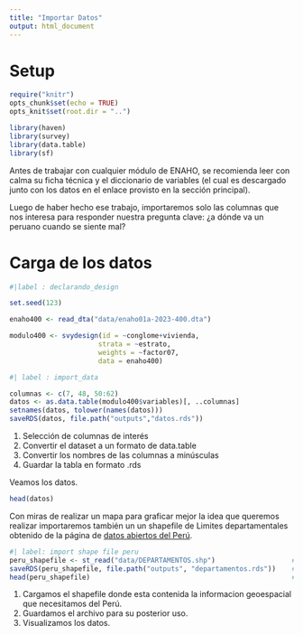 ```yaml
---
title: "Importar Datos"
output: html_document
---
```


# Setup

```r
require("knitr")
opts_chunk$set(echo = TRUE)
opts_knit$set(root.dir = "..")
```

```r
library(haven)
library(survey)
library(data.table)
library(sf)
```

Antes de trabajar con cualquier módulo de ENAHO, se recomienda leer con calma su ficha técnica y el diccionario de variables (el cual es descargado junto con los datos en el enlace provisto en la sección principal).

Luego de haber hecho ese trabajo, importaremos solo las columnas que nos interesa para responder nuestra pregunta clave: ¿a dónde va un peruano cuando se siente mal?

# Carga de los datos

```r
#|label : declarando_design

set.seed(123)

enaho400 <- read_dta("data/enaho01a-2023-400.dta")

modulo400 <- svydesign(id = ~conglome+vivienda,
                      strata = ~estrato,
                      weights = ~factor07,
                      data = enaho400)
```

```r
#| label : import_data

columnas <- c(7, 48, 50:62)                                                  # <1>
datos <- as.data.table(modulo400$variables)[, ..columnas]                    # <2>
setnames(datos, tolower(names(datos)))                                       # <3>
saveRDS(datos, file.path("outputs","datos.rds"))                             # <4>
```

1.  Selección de columnas de interés
2.  Convertir el dataset a un formato de data.table
3.  Convertir los nombres de las columnas a minúsculas
4.  Guardar la tabla en formato .rds

Veamos los datos.

```r
head(datos)
```

Con miras de realizar un mapa para graficar mejor la idea que queremos realizar importaremos también un un shapefile de Limites departamentales obtenido de la página de [datos abiertos del Perú](https://www.datosabiertos.gob.pe/dataset/limites-departamentales).

```r
#| label: import shape file peru
peru_shapefile <- st_read("data/DEPARTAMENTOS.shp")                   #<1>
saveRDS(peru_shapefile, file.path("outputs", "departamentos.rds"))    #<2>
head(peru_shapefile)                                                  #<3>
```

1.  Cargamos el shapefile donde esta contenida la informacion geoespacial que necesitamos del Perú.
2.  Guardamos el archivo para su posterior uso.
3.  Visualizamos los datos.